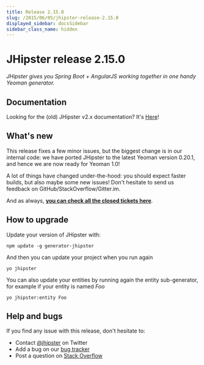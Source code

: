```yaml
---
title: Release 2.15.0
slug: /2015/06/05/jhipster-release-2.15.0
displayed_sidebar: docsSidebar
sidebar_class_name: hidden
---
```


JHipster release 2.15.0
==================

*JHipster gives you Spring Boot + AngularJS working together in one handy Yeoman generator.*

Documentation
----------

Looking for the (old) JHipster v2.x documentation? It's [Here](/documentation-archive)!

What's new
----------

This release fixes a few minor issues, but the biggest change is in our internal code: we have ported JHipster to the latest Yeoman version 0.20.1, and hence we are now ready for Yeoman 1.0!

A lot of things have changed under-the-hood: you should expect faster builds, but also maybe some new issues! Don't hesitate to send us feedback on GitHub/StackOverflow/Gitter.im.

And as always, __[you can check all the closed tickets here](https://github.com/jhipster/generator-jhipster/issues?q=milestone%3A2.15.0+is%3Aclosed)__.

How to upgrade
------------

Update your version of JHipster with:

```
npm update -g generator-jhipster
```

And then you can update your project when you run again

```
yo jhipster
```

You can also update your entities by running again the entity sub-generator, for example if your entity is named _Foo_

```
yo jhipster:entity Foo
```

Help and bugs
--------------

If you find any issue with this release, don't hesitate to:

- Contact [@jhipster](https://twitter.com/jhipster) on Twitter
- Add a bug on our [bug tracker](https://github.com/jhipster/generator-jhipster/issues?state=open)
- Post a question on [Stack Overflow](http://stackoverflow.com/tags/jhipster/info)
